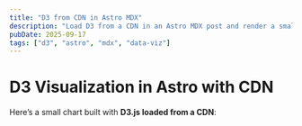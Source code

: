 ```yaml
---
title: "D3 from CDN in Astro MDX"
description: "Load D3 from a CDN in an Astro MDX post and render a small time-series chart."
pubDate: 2025-09-17
tags: ["d3", "astro", "mdx", "data-viz"]
---
```


# D3 Visualization in Astro with CDN

Here’s a small chart built with **D3.js loaded from a CDN**:

<div id="chart"></div>
<script src="https://cdn.jsdelivr.net/npm/d3@7" defer></script>

<script
    dangerouslySetInnerHTML={{
        __html: `
      window.addEventListener("DOMContentLoaded", () => {
        const data = [
          { date: new Date("2025-01-01"), value: 10 },
          { date: new Date("2025-01-02"), value: 15 },
          { date: new Date("2025-01-03"), value: 9 }
        ];

                const width = 500, height = 250, m = {t:20,r:20,b:30,l:40};
                const w = width - m.l - m.r, h = height - m.t - m.b;

                const svg = d3.select("#chart").append("svg")
                  .attr("viewBox", \`0 0 \${width} \${height}\`)
                  .append("g")
                  .attr("transform", \`translate(\${m.l},\${m.t})\`);

                const x = d3.scaleUtc().domain(d3.extent(data, d => d.date)).range([0, w]);
                const y = d3.scaleLinear().domain([0, d3.max(data, d => d.value)]).nice().range([h, 0]);

                svg.append("g").attr("transform", \`translate(0,\${h})\`).call(d3.axisBottom(x));
                svg.append("g").call(d3.axisLeft(y));

                const line = d3.line().x(d => x(d.date)).y(d => y(d.value)).curve(d3.curveMonotoneX);

                svg.append("path").datum(data).attr("fill","none").attr("stroke","steelblue").attr("stroke-width",2).attr("d", line);
              });
`
    }}
/>

<style>
    #chart { max-width: 100%; margin: 1rem 0; }
    svg { width: 100%; height: auto; }
</style>

